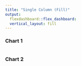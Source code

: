 ```yaml
---
title: "Single Column (Fill)"
output:
  flexdashboard::flex_dashboard:
  vertical_layout: fill
---
```


### Chart 1

```r

```

### Chart 2

```r

```


